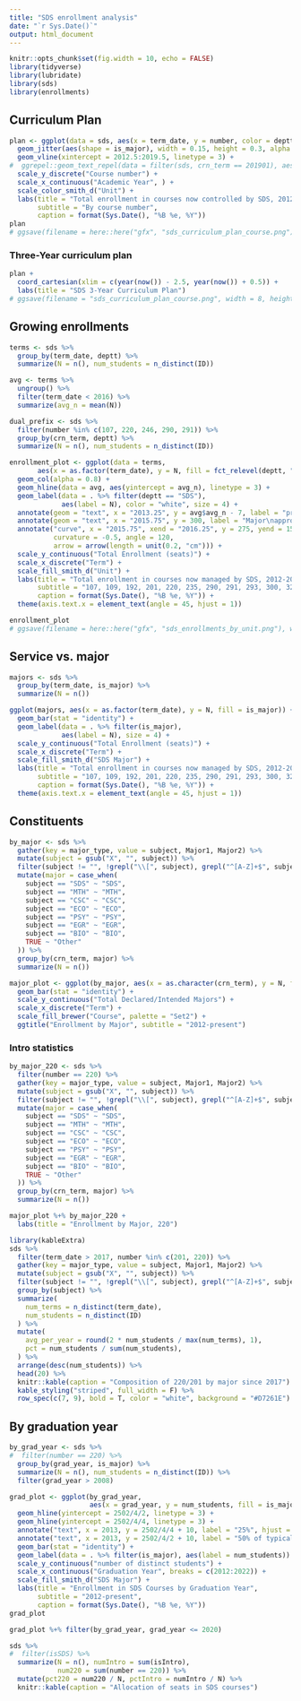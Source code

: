 ```yaml
---
title: "SDS enrollment analysis"
date: "`r Sys.Date()`"
output: html_document
---
```


```r
knitr::opts_chunk$set(fig.width = 10, echo = FALSE)
library(tidyverse)
library(lubridate)
library(sds)
library(enrollments)
```


## Curriculum Plan


```r
plan <- ggplot(data = sds, aes(x = term_date, y = number, color = deptt)) +
  geom_jitter(aes(shape = is_major), width = 0.15, height = 0.3, alpha = 0.5) +
  geom_vline(xintercept = 2012.5:2019.5, linetype = 3) + 
#  ggrepel::geom_text_repel(data = filter(sds, crn_term == 201901), aes(label = instructor)) + 
  scale_y_discrete("Course number") + 
  scale_x_continuous("Academic Year", ) + 
  scale_color_smith_d("Unit") +  
  labs(title = "Total enrollment in courses now controlled by SDS, 2012-", 
       subtitle = "By course number", 
       caption = format(Sys.Date(), "%B %e, %Y"))
plan
# ggsave(filename = here::here("gfx", "sds_curriculum_plan_course.png"), width = 8, height = 5)
```

### Three-Year curriculum plan

```r
plan +
  coord_cartesian(xlim = c(year(now()) - 2.5, year(now()) + 0.5)) + 
  labs(title = "SDS 3-Year Curriculum Plan")
# ggsave(filename = "sds_curriculum_plan_course.png", width = 8, height = 5)
```

## Growing enrollments

```r
terms <- sds %>%
  group_by(term_date, deptt) %>%
  summarize(N = n(), num_students = n_distinct(ID))

avg <- terms %>%
  ungroup() %>%
  filter(term_date < 2016) %>%
  summarize(avg_n = mean(N))

dual_prefix <- sds %>%
  filter(number %in% c(107, 220, 246, 290, 291)) %>%
  group_by(crn_term, deptt) %>%
  summarize(N = n(), num_students = n_distinct(ID))

enrollment_plot <- ggplot(data = terms, 
       aes(x = as.factor(term_date), y = N, fill = fct_relevel(deptt, "SDS", after = 3))) + 
  geom_col(alpha = 0.8) + 
  geom_hline(data = avg, aes(yintercept = avg_n), linetype = 3) +
  geom_label(data = . %>% filter(deptt == "SDS"), 
             aes(label = N), color = "white", size = 4) + 
  annotate(geom = "text", x = "2013.25", y = avg$avg_n - 7, label = "pre-SDS average", size = 3) +
  annotate(geom = "text", x = "2015.75", y = 300, label = "Major\napproved", size = 3) + 
  annotate("curve", x = "2015.75", xend = "2016.25", y = 275, yend = 150, 
           curvature = -0.5, angle = 120,
           arrow = arrow(length = unit(0.2, "cm"))) + 
  scale_y_continuous("Total Enrollment (seats)") + 
  scale_x_discrete("Term") + 
  scale_fill_smith_d("Unit") + 
  labs(title = "Total enrollment in courses now managed by SDS, 2012-2020", 
       subtitle = "107, 109, 192, 201, 220, 235, 290, 291, 293, 300, 320, 364, 390, 410", 
       caption = format(Sys.Date(), "%B %e, %Y")) +
  theme(axis.text.x = element_text(angle = 45, hjust = 1))

enrollment_plot
# ggsave(filename = here::here("gfx", "sds_enrollments_by_unit.png"), width = 12, height = 9)
```

## Service vs. major

```r
majors <- sds %>%
  group_by(term_date, is_major) %>%
  summarize(N = n()) 

ggplot(majors, aes(x = as.factor(term_date), y = N, fill = is_major)) + 
  geom_bar(stat = "identity") +
  geom_label(data = . %>% filter(is_major), 
             aes(label = N), size = 4) + 
  scale_y_continuous("Total Enrollment (seats)") + 
  scale_x_discrete("Term") + 
  scale_fill_smith_d("SDS Major") + 
  labs(title = "Total enrollment in courses now managed by SDS, 2012-2020", 
       subtitle = "107, 109, 192, 201, 220, 235, 290, 291, 293, 300, 320, 364, 390, 410", 
       caption = format(Sys.Date(), "%B %e, %Y")) +
  theme(axis.text.x = element_text(angle = 45, hjust = 1))
```

## Constituents

```r
by_major <- sds %>%
  gather(key = major_type, value = subject, Major1, Major2) %>%
  mutate(subject = gsub("X", "", subject)) %>%
  filter(subject != "", !grepl("\\[", subject), grepl("^[A-Z]+$", subject)) %>%
  mutate(major = case_when(
    subject == "SDS" ~ "SDS",
    subject == "MTH" ~ "MTH",
    subject == "CSC" ~ "CSC", 
    subject == "ECO" ~ "ECO",
    subject == "PSY" ~ "PSY",
    subject == "EGR" ~ "EGR",
    subject == "BIO" ~ "BIO",
    TRUE ~ "Other"
  )) %>%
  group_by(crn_term, major) %>%
  summarize(N = n())

major_plot <- ggplot(by_major, aes(x = as.character(crn_term), y = N, fill = major)) + 
  geom_bar(stat = "identity") +
  scale_y_continuous("Total Declared/Intended Majors") + 
  scale_x_discrete("Term") + 
  scale_fill_brewer("Course", palette = "Set2") + 
  ggtitle("Enrollment by Major", subtitle = "2012-present")
```

### Intro statistics

```r
by_major_220 <- sds %>%
  filter(number == 220) %>%
  gather(key = major_type, value = subject, Major1, Major2) %>%
  mutate(subject = gsub("X", "", subject)) %>%
  filter(subject != "", !grepl("\\[", subject), grepl("^[A-Z]+$", subject)) %>%
  mutate(major = case_when(
    subject == "SDS" ~ "SDS",
    subject == "MTH" ~ "MTH",
    subject == "CSC" ~ "CSC", 
    subject == "ECO" ~ "ECO",
    subject == "PSY" ~ "PSY",
    subject == "EGR" ~ "EGR",
    subject == "BIO" ~ "BIO",
    TRUE ~ "Other"
  )) %>%
  group_by(crn_term, major) %>%
  summarize(N = n())

major_plot %+% by_major_220 + 
  labs(title = "Enrollment by Major, 220")
```

```r
library(kableExtra)
sds %>%
  filter(term_date > 2017, number %in% c(201, 220)) %>%
  gather(key = major_type, value = subject, Major1, Major2) %>%
  mutate(subject = gsub("X", "", subject)) %>%
  filter(subject != "", !grepl("\\[", subject), grepl("^[A-Z]+$", subject)) %>%
  group_by(subject) %>%
  summarize(
    num_terms = n_distinct(term_date), 
    num_students = n_distinct(ID)
  ) %>%
  mutate(
    avg_per_year = round(2 * num_students / max(num_terms), 1),
    pct = num_students / sum(num_students), 
  ) %>%
  arrange(desc(num_students)) %>%
  head(20) %>%
  knitr::kable(caption = "Composition of 220/201 by major since 2017") %>%
  kable_styling("striped", full_width = F) %>%
  row_spec(c(7, 9), bold = T, color = "white", background = "#D7261E")
```

## By graduation year

```r
by_grad_year <- sds %>%
#  filter(number == 220) %>%
  group_by(grad_year, is_major) %>%
  summarize(N = n(), num_students = n_distinct(ID)) %>%
  filter(grad_year > 2008)

grad_plot <- ggplot(by_grad_year, 
                    aes(x = grad_year, y = num_students, fill = is_major)) +   
  geom_hline(yintercept = 2502/4/2, linetype = 3) + 
  geom_hline(yintercept = 2502/4/4, linetype = 3) + 
  annotate("text", x = 2013, y = 2502/4/4 + 10, label = "25%", hjust = "left") + 
  annotate("text", x = 2013, y = 2502/4/2 + 10, label = "50% of typical graduating class", hjust = "left") + 
  geom_bar(stat = "identity") +
  geom_label(data = . %>% filter(is_major), aes(label = num_students)) + 
  scale_y_continuous("number of distinct students") + 
  scale_x_continuous("Graduation Year", breaks = c(2012:2022)) + 
  scale_fill_smith_d("SDS Major") +   
  labs(title = "Enrollment in SDS Courses by Graduation Year", 
       subtitle = "2012-present", 
       caption = format(Sys.Date(), "%B %e, %Y"))
grad_plot
```


```r
grad_plot %+% filter(by_grad_year, grad_year <= 2020)
```


```r
sds %>%
#  filter(isSDS) %>%
  summarize(N = n(), numIntro = sum(isIntro), 
            num220 = sum(number == 220)) %>%
  mutate(pct220 = num220 / N, pctIntro = numIntro / N) %>%
  knitr::kable(caption = "Allocation of seats in SDS courses")
```
